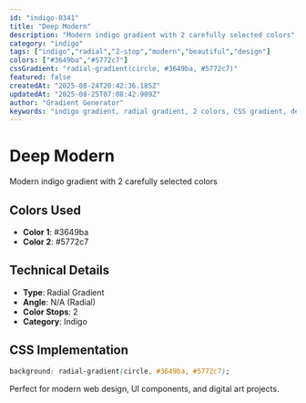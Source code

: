 ```yaml
---
id: "indigo-0341"
title: "Deep Modern"
description: "Modern indigo gradient with 2 carefully selected colors"
category: "indigo"
tags: ["indigo","radial","2-stop","modern","beautiful","design"]
colors: ["#3649ba","#5772c7"]
cssGradient: "radial-gradient(circle, #3649ba, #5772c7)"
featured: false
createdAt: "2025-08-24T20:42:36.185Z"
updatedAt: "2025-08-25T07:08:42.909Z"
author: "Gradient Generator"
keywords: "indigo gradient, radial gradient, 2 colors, CSS gradient, design, #3649ba, #5772c7"
---
```


# Deep Modern

Modern indigo gradient with 2 carefully selected colors

## Colors Used
- **Color 1**: #3649ba
- **Color 2**: #5772c7

## Technical Details
- **Type**: Radial Gradient
- **Angle**: N/A (Radial)
- **Color Stops**: 2
- **Category**: Indigo

## CSS Implementation
```css
background: radial-gradient(circle, #3649ba, #5772c7);
```

Perfect for modern web design, UI components, and digital art projects.
